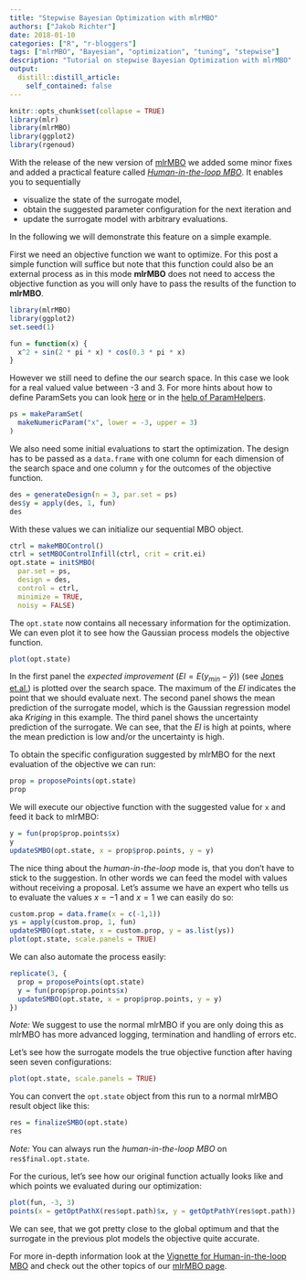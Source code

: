 ```yaml
---
title: "Stepwise Bayesian Optimization with mlrMBO"
authors: ["Jakob Richter"]
date: 2018-01-10
categories: ["R", "r-bloggers"]
tags: ["mlrMBO", "Bayesian", "optimization", "tuning", "stepwise"]
description: "Tutorial on stepwise Bayesian Optimization with mlrMBO"
output:
  distill::distill_article:
    self_contained: false
---
```


```r
knitr::opts_chunk$set(collapse = TRUE)
library(mlr)
library(mlrMBO)
library(ggplot2)
library(rgenoud)
```
  
With the release of the new version of [mlrMBO](https://mlrMBO.mlr-org.com/) we added some minor fixes and added a practical feature called *[Human-in-the-loop MBO](https://mlrMBO.mlr-org.com/articles/supplementary/human_in_the_loop_MBO.html)*.
It enables you to sequentially

* visualize the state of the surrogate model,
* obtain the suggested parameter configuration for the next iteration and
* update the surrogate model with arbitrary evaluations.

In the following we will demonstrate this feature on a simple example.

First we need an objective function we want to optimize.
For this post a simple function will suffice but note that this function could also be an external process as in this mode **mlrMBO** does not need to access the objective function as you will only have to pass the results of the function to **mlrMBO**.

```r
library(mlrMBO)
library(ggplot2)
set.seed(1)

fun = function(x) {
  x^2 + sin(2 * pi * x) * cos(0.3 * pi * x)
}
```

However we still need to define the our search space.
In this case we look for a real valued value between -3 and 3.
For more hints about how to define ParamSets you can look [here](http://jakob-r.de/mlrHyperopt/articles/working_with_parconfigs_and_paramsets.html#the-basics-of-a-paramset) or in the [help of ParamHelpers](https://rdrr.io/cran/ParamHelpers/man/makeParamSet.html).

```r
ps = makeParamSet(
  makeNumericParam("x", lower = -3, upper = 3)
)
```

We also need some initial evaluations to start the optimization.
The design has to be passed as a `data.frame` with one column for each dimension of the search space and one column `y` for the outcomes of the objective function.

```r
des = generateDesign(n = 3, par.set = ps)
des$y = apply(des, 1, fun)
des
```

With these values we can initialize our sequential MBO object.

```r
ctrl = makeMBOControl()
ctrl = setMBOControlInfill(ctrl, crit = crit.ei)
opt.state = initSMBO(
  par.set = ps, 
  design = des, 
  control = ctrl, 
  minimize = TRUE, 
  noisy = FALSE)
```

The `opt.state` now contains all necessary information for the optimization.
We can even plot it to see how the Gaussian process models the objective function.

```r
plot(opt.state)
```

In the first panel the *expected improvement* ($EI = E(y_{min}-\hat{y})$) (see [Jones et.al.](http://www.ressources-actuarielles.net/EXT/ISFA/1226.nsf/0/f84f7ac703bf5862c12576d8002f5259/$FILE/Jones98.pdf)) is plotted over the search space.
The maximum of the *EI* indicates the point that we should evaluate next.
The second panel shows the mean prediction of the surrogate model, which is the Gaussian regression model aka *Kriging* in this example.
The third panel shows the uncertainty prediction of the surrogate.
We can see, that the *EI* is high at points, where the mean prediction is low and/or the uncertainty is high.

To obtain the specific configuration suggested by mlrMBO for the next evaluation of the objective we can run:

```r
prop = proposePoints(opt.state)
prop
```

We will execute our objective function with the suggested value for `x` and feed it back to mlrMBO:

```r
y = fun(prop$prop.points$x)
y
updateSMBO(opt.state, x = prop$prop.points, y = y)
```

The nice thing about the *human-in-the-loop* mode is, that you don't have to stick to the suggestion.
In other words we can feed the model with values without receiving a proposal.
Let's assume we have an expert who tells us to evaluate the values $x=-1$ and $x=1$ we can easily do so:

```r
custom.prop = data.frame(x = c(-1,1))
ys = apply(custom.prop, 1, fun)
updateSMBO(opt.state, x = custom.prop, y = as.list(ys))
plot(opt.state, scale.panels = TRUE)
```

We can also automate the process easily:

```r
replicate(3, {
  prop = proposePoints(opt.state)
  y = fun(prop$prop.points$x)
  updateSMBO(opt.state, x = prop$prop.points, y = y)
})
```

*Note:* We suggest to use the normal mlrMBO if you are only doing this as mlrMBO has more advanced logging, termination and handling of errors etc.

Let's see how the surrogate models the true objective function after having seen seven configurations:

```r
plot(opt.state, scale.panels = TRUE)
```

You can convert the `opt.state` object from this run to a normal mlrMBO result object like this:

```r
res = finalizeSMBO(opt.state)
res
```

*Note:* You can always run the *human-in-the-loop MBO* on `res$final.opt.state`.

For the curious, let's see how our original function actually looks like and which points we evaluated during our optimization:

```r
plot(fun, -3, 3)
points(x = getOptPathX(res$opt.path)$x, y = getOptPathY(res$opt.path))
```

We can see, that we got pretty close to the global optimum and that the surrogate in the previous plot models the objective quite accurate.

For more in-depth information look at the [Vignette for Human-in-the-loop MBO](https://mlrMBO.mlr-org.com/articles/supplementary/human_in_the_loop_MBO.html) and check out the other topics of our [mlrMBO page](https://mlrMBO.mlr-org.com/).
